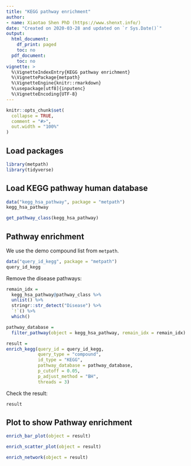 ```yaml
---
title: "KEGG pathway enrichment"
author:
- name: Xiaotao Shen PhD (https://www.shenxt.info/)
date: "Created on 2020-03-28 and updated on `r Sys.Date()`"
output:
  html_document:
    df_print: paged
    toc: no
  pdf_document:
    toc: no
vignette: >
  %\VignetteIndexEntry{KEGG pathway enrichment}
  %\VignettePackage{metpath}
  %\VignetteEngine{knitr::rmarkdown}
  %\usepackage[utf8]{inputenc}
  %\VignetteEncoding{UTF-8}
---
```


```r
knitr::opts_chunk$set(
  collapse = TRUE,
  comment = "#>",
  out.width = "100%"
)
```

## **Load packages**

```r
library(metpath)
library(tidyverse)
```

## **Load KEGG pathway human database**

```r
data("kegg_hsa_pathway", package = "metpath")
kegg_hsa_pathway
```
```r
get_pathway_class(kegg_hsa_pathway)
```

## **Pathway enrichment**

We use the demo compound list from `metpath`.

```r
data("query_id_kegg", package = "metpath")
query_id_kegg
```

Remove the disease pathways:

```r
remain_idx =
  kegg_hsa_pathway@pathway_class %>%
  unlist() %>%
  stringr::str_detect("Disease") %>%
  `!`() %>%
  which()

pathway_database =
  filter_pathway(object = kegg_hsa_pathway, remain_idx = remain_idx)
```


```r
result = 
enrich_kegg(query_id = query_id_kegg, 
            query_type = "compound", 
            id_type = "KEGG",
            pathway_database = pathway_database, 
            p_cutoff = 0.05, 
            p_adjust_method = "BH", 
            threads = 3)
```

Check the result:

```r
result
```


## **Plot to show Pathway enrichment**

```r
enrich_bar_plot(object = result)
```

```r
enrich_scatter_plot(object = result)
```

```r
enrich_network(object = result)
```